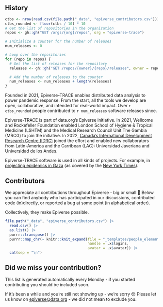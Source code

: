 ## History

```r
ctbs <- nrow(read.csv(file.path("_data", "epiverse_contributors.csv")))
ctbs_rounded <- floor(ctbs / 10) * 10
# Get the list of repositories in the organization
repos <- gh::gh("GET /orgs/{org}/repos", org = "epiverse-trace")

# Initialize a counter for the number of releases
num_releases <- 0

# Loop over the repositories
for (repo in repos) {
  # Get the list of releases for the repository
  releases <- gh::gh("GET /repos/{owner}/{repo}/releases", owner = repo$owner$login, repo = repo$name)

  # Add the number of releases to the counter
  num_releases <- num_releases + length(releases)
}
```

Founded in 2021, Epiverse-TRACE enables distributed data analysis to power pandemic response. From the start, all the tools we develop are open, collaborative, and intended for real-world impact. Over `r ctbs_rounded` people contributed to `r num_releases` software releases since.

Epiverse-TRACE is part of data.org's Epiverse initiative. In 2021, Wellcome and Rockefeller Foundation enabled London School of Hygiene & Tropical Medicine (LSHTM) and the Medical Research Council Unit The Gambia (MRCG) to join the initiative. In 2022, [Canada’s International Development Research Centre (IDRC)](https://idrc-crdi.ca/en) joined the effort and enabled new collaborators from Latin-America and the Carribean (LAC): Universidad Javeriana and Universidad de los Andes.

Epiverse-TRACE software is used in all kinds of projects. For example, in [projecting epidemics in Gaza](https://web.archive.org/web/20240612123957/https://gaza-projections.org/) (as covered by the [New York Times](https://www.nytimes.com/2024/02/21/health/gaza-war-study-deaths.html)).

## Contributors

We appreciate all contributions throughout Epiverse - big or small 💜 Below you can find anybody who has participated in our discussions, contributed code (in)directly, or reported a bug at some point (in alphabetical order).

Collectively, they make Epiverse possible.

::: {.contributor-grid}

```r
file.path("_data", "epiverse_contributors.csv") |>
  read.csv() |>
  as.list() |>
  purrr::transpose() |>
  purrr::map_chr(~ knitr::knit_expand(file = "_templates/people_element.Rmd",
                                      handle = .x$logins,
                                      avatar = .x$avatar)) |>
  cat(sep = "\n")

```

:::

:::{.callout-caution collapse="true"}

## Did we miss your contribution?

This list is generated automatically every Monday - if you started contributing you should be included soon.

If it's been a while and you're still not showing up - we're sorry 😔 Please let us know on <epiverse@data.org> - we did not mean to exclude you.
:::
